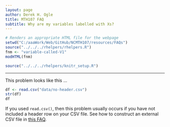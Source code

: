 ```yaml
---
layout: page
author: Derek H. Ogle
title: MTH107 FAQ
subtitle: Why are my variables labelled with Xs?
---
```


```r
# Renders an appropriate HTML file for the webpage
setwd("C:/aaaWork/Web/GitHub/NCMTH107/resources/FAQs")
source("../../../rhelpers/rhelpers.R")
fnm <- "variable-called-V1"
modHTML(fnm)
```

```r
source("../../../rhelpers/knitr_setup.R")
```

----

This problem looks like this ...
```r
df <- read.csv("data/no-header.csv")
str(df)
df
```

If you used `read.csv()`, then this problem usually occurs if you have not included a header row on your CSV file.  See how to construct an external CSV file in [this FAQ](enter-data.html).
